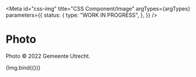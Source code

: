 <!-- @license CC0-1.0 -->


<Meta
  id="css-img"
  title="CSS Component/Image"
  argTypes={argTypes}
  parameters={{
    status: {
      type: "WORK IN PROGRESS",
    },
  }}
/>

# Photo

Photo © 2022 Gemeente Utrecht.

<Canvas>
  <Story
    name="Photo"
    args={{
      ...defaultArgs,
      src: "example/photo-nijntje-vuelta.jpg",
      width: 2048,
      height: 1536,
      photo: true,
      alt: "Nijntje mascotte met Vuelta 2022 t-shirt bij het Utrecht stadskantoor",
    }}
  >
    {Img.bind({})}
  </Story>
</Canvas>

<ArgsTable story="Photo" />
